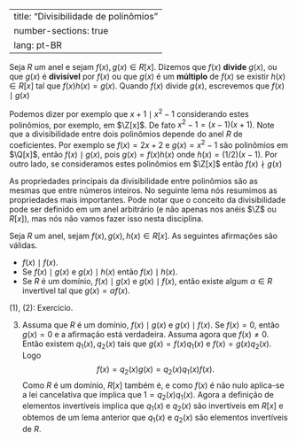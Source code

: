 

---
title: "Divisibilidade de polinômios"
number-sections: true
lang: pt-BR
---


:::{#def-}
Seja $R$ um anel e sejam $f(x),g(x)\in R[x]$. Dizemos que $f(x)$ **divide** $g(x)$, ou que $g(x)$ é **divisível** por $f(x)$ ou que $g(x)$ é um **múltiplo** de $f(x)$ se existir $h(x)\in R[x]$ tal que $f(x)h(x)=g(x)$. Quando $f(x)$ divide $g(x)$, escrevemos que $f(x)\mid g(x)$
:::


:::{#exm-}
Podemos dizer por exemplo que $x+1\mid x^2-1$ considerando estes polinômios, por exemplo, em $\Z[x]$. De fato $x^2-1=(x-1)(x+1)$. Note que a divisibilidade entre dois polinômios depende do anel $R$ de coeficientes. Por exemplo se $f(x)=2x+2$ e $g(x)=x^2-1$ são polinômios em $\Q[x]$, então $f(x)\mid g(x)$, pois $g(x)=f(x)h(x)$ onde $h(x)=(1/2)(x-1)$. Por outro lado, se consideramos estes polinômios em $\Z[x]$ então $f(x)\nmid g(x)$
:::

As propriedades principais da divisibilidade entre polinômios são as mesmas que entre números inteiros. No seguinte lema nós resumimos as propriedades mais importantes. Pode notar que o conceito da divisibilidade pode ser definido em um anel arbitrário (e não apenas nos anéis $\Z$ ou $R[x]$), mas nós não vamos fazer isso nesta disciplina.

:::{#lem-}
Seja $R$ um anel, sejam $f(x),g(x),h(x)\in R[x]$. As seguintes afirmações são válidas.


-  $f(x)\mid f(x)$.
-  Se $f(x)\mid g(x)$ e $g(x)\mid h(x)$ então $f(x)\mid h(x)$.
-  Se $R$ é um domínio, $f(x)\mid g(x)$ e $g(x)\mid f(x)$, então existe algum $\alpha\in R$ invertível tal que $g(x)=\alpha f(x)$.

:::


:::{.proof}
(1), (2): Exercício.

(3) Assuma que $R$ é um domínio, $f(x)\mid g(x)$ e $g(x)\mid f(x)$. Se $f(x)=0$, então $g(x)=0$ e a afirmação está verdadeira. Assuma agora que $f(x)\neq 0$. Então existem $q_1(x),q_2(x)$ tais que $g(x)=f(x)q_1(x)$ e $f(x)=g(x)q_2(x)$. Logo
$$
f(x)=q_2(x)g(x)=q_2(x)q_1(x)f(x).
$$
Como $R$ é um domínio, $R[x]$ também é, e como $f(x)$ é não nulo aplica-se a lei cancelativa que implica que $1=q_2(x)q_1(x)$. Agora a definição de elementos invertíveis implica que $q_1(x)$ e $q_2(x)$ são invertíveis em $R[x]$ e obtemos de um lema anterior que $q_1(x)$ e $q_2(x)$ são elementos invertíveis de $R$.

:::

